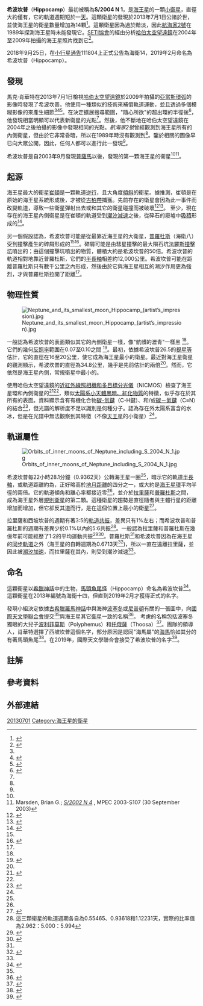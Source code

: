 {{noteTA
|1=zh-cn:旅行者2号; zh-tw:航海家2號; zh-hk:航行者2號;
|2=zh-cn:哈勃空间望远镜; zh-tw:哈伯太空望遠鏡; zh-hk:哈勃太空望遠鏡;
|3=zh-hans:柯伊伯带;zh-hk:凱伯帶;zh-tw:古柏帶;
|G1=Astronomy
|G2=長度單位
}}
{{Infobox planet
| name =希波坎普（Hippocamp，海衛14） 
| adjectives =
| image = S-2004 N1 Hubble montage.jpg
| caption =由[[哈伯太空望遠鏡|哈伯太空望遠鏡]]在2009年拍攝的影像合成，顯示海王星、海王星環、海衛14希波坎普和海王星的一些其它[[海王星的衛星#規則衛星|內側衛星]]。海王星衛星相對於海王星的亮度已被大幅強化。
| discoverer = {{link-en|馬克·肖華特|Mark R. Showalter}}、I. de Pater、{{link-en|傑克·利紹爾|Jack J. Lissauer}}、R. S. French<ref name = "JPL_SSD">{{cite web | last = Yeomans | first = D. K. | last2 = Chamberlin | first2 = A. B. | title = Planetary Satellite Discovery Circumstances | work = JPL Solar System Dynamics web site | publisher = [[Jet_Propulsion_Lab|Jet Propulsion Lab]] | date = 2013-07-15 | url = http://ssd.jpl.nasa.gov/?sat_discovery | accessdate = 2013-07-17 | archive-date = 2009-08-14 | archive-url = https://web.archive.org/web/20090814105327/http://ssd.jpl.nasa.gov/?sat_discovery | dead-url = no }}</ref>
| discovered = July 1, 2013年7月1日
| alt_names            = S/2004 N 1
| pronounced           = {{IPAc-en|ˈ|h|ɪ|p|oʊ-|k|æ|m|p}}
| named_after          = [[馬頭魚尾怪|馬頭魚尾怪]]
| orbit_ref = <ref name="Showalter2019" />
| epoch =
| semimajor = 105,284 km
| eccentricity = {{val|0.00048|0.00032}}
| period = 0.9362 d<ref name="Beatty_2013">{{cite news |url=http://www.skyandtelescope.com/astronomy-news/neptunes-newest-moon/ |title=Neptune's Newest Moon |work=[[Sky_&_Telescope|Sky & Telescope]] |author=Kelly Beatty |date=15 July 2013 |accessdate=12 June 2017 |archive-date=2013-07-16 |archive-url=https://archive.is/20130716121048/www.skyandtelescope.com/news/Neptunes-Newest-Moon-215535121.html |dead-url=no }}</ref>
| avg_speed = {{val|8.9408|u=km/s}}<ref name="TheGuardian" />
| inclination = {{unbulleted list |{{val|0.0641|0.0507|u=°}} (to Neptune equator)<ref name="Showalter2019" /> | ≈0.0° (to local [[Laplace_plane|Laplace plane]])<ref name = "Sky&Tel_table"/>}}
| satellite_of = [[海王星|海王星]]
| dimensions =
| mean_radius = {{val|17.4|2.0|u=km}}<ref name="Showalter2019" />
| volume =
| mass = ≈5{{e|16}} kg<ref name="KarlHille">{{cite news |url=https://www.nasa.gov/feature/goddard/2019/tiny-neptune-moon-spotted-by-hubble-may-have-broken-from-larger-moon/ |title=Tiny Neptune Moon Spotted by Hubble May Have Broken from Larger Moon |work=[[NASA|NASA]] |author=Karl Hille |date=2019-02-20 |accessdate=2019-02-20 |archive-date=2019-02-21 |archive-url=https://web.archive.org/web/20190221054841/https://www.nasa.gov/feature/goddard/2019/tiny-neptune-moon-spotted-by-hubble-may-have-broken-from-larger-moon/ |dead-url=no }}</ref>
| density =
| surface_grav =
| escape_velocity =
| rotation = [[synchronous_rotation|synchronous]]
| axial_tilt =零
| albedo = 假設很低（≈0.09<ref name="Showalter2019" />）
| magnitude = 26.5<ref name = "Beatty_2013"/>
| single_temperature =
| note = no
}}

'''希波坎普'''（'''Hippocamp'''）最初被稱為'''S/2004 N 1'''，是[[海王星|海王星]]的一顆[[天然衛星|小衛星]]，直徑大約僅有{{convert|34.8|km|abbr=on|-1|adj=ri0}}，它的軌道週期短於一[[地球日|天]]。這顆衛星的發現於2013年7月1日公諸於世，並使海王星的衛星數量增加為14顆<ref name = "STScI_2013-07-15">{{cite web | title = Hubble Finds New Neptune Moon | work =  | publisher = [[Space_Telescope_Science_Institute|Space Telescope Science Institute]] | date = 2013-07-15 | url = http://hubblesite.org/newscenter/archive/releases/2013/30/full/ | accessdate = 2013-07-15 | archive-date = 2014-02-21 | archive-url = https://web.archive.org/web/20140221181313/http://hubblesite.org/newscenter/archive/releases/2013/30/full/ | dead-url = no }}</ref>。這顆衛星因為過於黯淡，因此[[航海家2號|航海家2號]]在1989年探測海王星時未能發現它。[[SETI協會|SETI協會]]的{{link-en|馬克·肖華特|Mark R. Showalter}}經由分析[[哈伯太空望遠鏡|哈伯太空望遠鏡]]在2004年至2009年拍攝的海王星照片找到它<ref name="BBC">{{Cite web |url=https://www.bbc.co.uk/news/science-environment-23318301 |date=2013-07-15 |title=Nasa's Hubble telescope discovers new Neptune moon |accessdate=2013-07-16 |work=BBC News |archive-date=2019-04-04 |archive-url=https://web.archive.org/web/20190404045735/https://www.bbc.co.uk/news/science-environment-23318301 |dead-url=no }}</ref>。

2018年9月25日，在[[小行星中心#定期出版品|小行星通告]]111804上正式公告為海衛14，2019年2月命名為希波坎普（Hippocamp）。

== 發現 ==
馬克·肖華特在2013年7月1日檢視[[哈伯太空望遠鏡|哈伯太空望遠鏡]]於2009年拍攝的[[海王星環|亞當斯環弧]]的影像時發現了希波坎普。他使用一種類似{{link-en|水平搖攝|Panning (camera)}}的技術來補償軌道運動，並且透過多個模糊影像的{{link-en|疊加|Shift-and-add}}來產生細節<ref name = "STScI_2013-07-15"/><ref name = "Showalter_blog">{{cite web
 | last = Showalter
 | first = M. R.
 | authorlink = Mark R. Showalter
 | title = How to Photograph a Racehorse ...and how this relates to a tiny moon of Neptune
 | work = Mark Showalter's blog
 | publisher = 
 | date = 2013-07-15
 | url = http://cosmicdiary.org/mshowalter/2013/07/15/how-to-photograph-a-racehorse-and-how-this-relates-to-a-tiny-moon-of-neptune
 | accessdate = 2013-07-16
 | archive-date = 2013-07-18
 | archive-url = https://web.archive.org/web/20130718052533/http://cosmicdiary.org/mshowalter/2013/07/15/how-to-photograph-a-racehorse-and-how-this-relates-to-a-tiny-moon-of-neptune/
 | dead-url = yes
 }}</ref><ref name = "Grossman_NS">{{cite web
 | last = Grossman
 | first = L.
 | title = Neptune's strange new moon is first found in a decade
 | work = New Scientist space web site
 | publisher = New Scientist
 | date = 2013-07-15
 | url = https://www.newscientist.com/article/dn23873#.UehP7axu7To
 | accessdate = 2013-07-18
 | archive-date = 2013-09-02
 | archive-url = https://web.archive.org/web/20130902085034/http://www.newscientist.com/article/dn23873#.UehP7axu7To
 | dead-url = no
 }}</ref>。在決定擴展搜尋範圍，"隨心所欲"的超出環的半徑後<ref name = "Klotz_2013">{{cite web | last = Klotz | first = I. | title = Astronomer finds new moon orbiting Neptune | publisher = [[Reuters|Reuters]] | date = 2013-07-15 | url = https://www.reuters.com/article/2013/07/15/us-space-neptune-idUSBRE96E0W320130715 | accessdate = 2013-07-16 | archive-date = 2015-09-24 | archive-url = https://web.archive.org/web/20150924183028/http://www.reuters.com/article/2013/07/15/us-space-neptune-idUSBRE96E0W320130715 | dead-url = yes }}</ref>，他發現相當明顯可以代表新衛星的光點<ref name = "Beatty_2013"/>。然後，他不斷地在哈伯太空望遠鏡在2004年之後拍攝的影像中發現相同的光點。''航海家2號''曾經觀測到海王星所有的內側衛星，但由於它非常昏暗，所以在1989年時沒有觀測到<ref name = "STScI_2013-07-15"/>。鑒於相關的圖像早已向大眾公開，因此，任何人都可以進行此一發現<ref name = "Beatty_2013"/>。

希波坎普是自2003年9月發現[[海衛十|普薩馬]]以後，發現的第一顆海王星的衛星<ref name = "Grossman_NS"/><ref name="MPEC_2003-SA7">Marsden, Brian G.; [http://www.minorplanetcenter.org/mpec/K03/K03SA7.html ''S/2002 N 4''] {{Wayback|url=http://www.minorplanetcenter.org/mpec/K03/K03SA7.html |date=20161201214532 }}, MPEC 2003-S107 (30 September 2003)</ref>。 

== 起源 ==
海王星最大的衛星[[海衛一|崔頓]]是一顆軌道[[順行和逆行|逆行]]，且大角度[[軌道傾角|傾斜]]的衛星。據推測，崔頓是在原始的海王星系統形成後，才被從[[古柏帶|古柏帶]]捕獲。先前存在的衛星會因為此一事件而改變軌道，導致一些衛星彈射出去或和其它的衛星碰撞而被破壞<ref name="Goldreich1989">{{cite journal|last=Goldreich|first=P.|last2=Murray|first2=N. |last3=Longaretti |first3=P. Y. |last4= Banfield |first4= D. |title=Neptune's story|journal=Science|volume=245|date=1989|pages=500–504|bibcode=1989Sci...245..500G|doi=10.1126/science.245.4917.500|pmid=17750259|issue=4917}}</ref><ref name="Agnor06">{{cite journal
| last = Agnor
| first = C. B.| last2 = Hamilton| first2 = D. P.
| title = Neptune's capture of its moon Triton in a binary–planet gravitational encounter
| journal = Nature | date = 2006-05-11
| volume = 441 | issue = 7090 | pages = 192–194
| doi = 10.1038/nature04792 | pmid = 16688170 | bibcode = 2006Natur.441..192A}}</ref>。 至少，現在存在的海王星內側衛星是在崔頓的軌道受到[[潮汐加速|潮汐減速]]之後，從碎石的廢墟中[[吸積|吸積]]形成的<ref name="BanfieldMurray">{{cite journal| doi = 10.1016/0019-1035(92)90155-Z| last1 = Banfield| first1 = Don| last2 = Murray| first2 = Norm| date=October 1992 | title = A dynamical history of the inner Neptunian satellites| journal = Icarus| volume = 99| issue = 2| pages = 390–401| pmid = | pmc = | bibcode = 1992Icar...99..390B| ref = harv}}</ref>。

另一個假設認為，希波坎普可能是從最靠近海王星的大衛星，[[海衛八|普羅杜斯]]（海衛八）受到撞擊產生的碎屑形成的<ref name="KarlHille" /><ref name="Showalter2019">{{cite journal|last1= Showalter|first1=M. R.|last2=de Pater|first2= I.|last3= Lissauer|first3=J. J.|last4= French|first4=R. S.|title= The seventh inner moon of Neptune|journal= Nature|volume= 566|issue= 7744|year= 2019|pages= 350–353|doi= 10.1038/s41586-019-0909-9}}</ref>。碎屑可能是由彗星撞擊的最大隕石坑[[海衛八#表面特徵|法羅斯撞擊坑]]噴出的；由這個撞擊坑噴出的物質，體積大約是希波坎普的50倍。希波坎普的軌道相對地靠近普羅杜斯，它們的[[半長軸|半長軸]]相差約12,000公里。希波坎普可能在距離普羅杜斯只有數千公里之內形成，然後由於它與海王星相互的潮汐作用更為強烈，才與普羅杜斯拉開了距離<ref name="Showalter2019" />。

== 物理性質 ==
[[File:Neptune_and_its_smallest_moon_Hippocamp_(artist’s_impression).jpg|left]]

一般認為希波坎普的表面類似其它的內側衛星一樣，像"骯髒的瀝青"一樣黑  <ref name = "Showalter_blog" />。它們的幾何[[反照率|反照率]]範圍在0.07至0.10之間 <ref name=Karkoschka2003>{{cite journal| doi = 10.1016/S0019-1035(03)00002-2| last = Karkoschka| first = Erich| year = 2003| title = Sizes, shapes, and albedos of the inner satellites of Neptune| journal = Icarus| volume = 162| issue = 2| pages = 400–407| bibcode = 2003Icar..162..400K| ref = harv}}</ref>。最初，依據希波坎普26.5的[[視星等|視星等]]估計，它的直徑在16至20公里，使它成為海王星最小的衛星。最近對海王星衛星的觀測顯示，希波坎普的直徑為34.8公里，幾乎是先前估計的兩倍<ref name="Showalter2019"/>。然而，它依然是海王星內側，常規衛星中最小的。

使用哈伯太空望遠鏡的[[近紅外線照相機和多目標分光儀|近紅外線照相機和多目標分光儀]]（NICMOS）檢查了海王星環和內側衛星的{{link-en|近紅外光譜|Near-infrared spectroscopy}}<ref name="DumasTerrile2002">{{cite journal|last1=Dumas|first1=C.|last2=Terrile|first2=R. J.|last3=Smith|first3=B. A.|last4=Schneider|first4=G.|title=Astrometry and Near-Infrared Photometry of Neptune's Inner Satellites and Ring Arcs|journal=The Astronomical Journal|volume=123|issue=3|date= March 2002|pages=1776–1783|issn= 0004-6256|doi=10.1086/339022|bibcode = 2002AJ....123.1776D }}</ref><ref name="DumasSmith2003"/>，類似[[太陽系小天體|太陽系小天體]][[托林_(天文學)|黑暗、紅化物質]]的特徵，似乎存在於其所有的表面。資料顯示含有有機化合物[[碳-氫鍵|碳-氫鍵]]（C-H鍵）、和/或[[碳－氮鍵|碳－氮鍵]]（C≡N）的結合<ref name="DumasSmith2003">{{cite journal|last1=Dumas|first1=C.|last2=Smith|first2=B. A.|last3=Terrile|first3=R. J.|title=Hubble Space Telescope NICMOS Multiband Photometry of Proteus and Puck|url=https://archive.org/details/sim_astronomical-journal_2003-08_126_2/page/1080|journal=The Astronomical Journal|volume= 126|issue=2|date= August 2003|pages= 1080–1085|issn=0004-6256|doi=10.1086/375909|bibcode = 2003AJ....126.1080D }}</ref>，但光譜的解析度不足以識別是何種分子。認為存在外太陽系富含的水冰，但是在光譜中無法觀察到其特徵（不像[[天王星|天王星]]的小衛星）<ref name="DumasSmith2003"/>。

== 軌道屬性 ==
[[File:Orbits_of_inner_moons_of_Neptune_including_S_2004_N_1.jpg|thumb]]

希波坎普每22小時28.1分鐘（0.9362天）公轉海王星一圈<ref name = "Beatty_2013"/>，暗示它的軌道[[半長軸|半長軸]]，或軌道距離約為{{convert|105283|km|abbr=on}}，正好略高於[[月球#軌道|地月距離]]的四分之一，或大約是[[海王星環|海王星環]]平均半徑的兩倍。它的軌道傾角和離心率都接近零<ref name = "Beatty_2013"/>，並介於[[海衛七|拉里薩]]和[[海衛八|普羅杜斯]]之間，成為海王星外層[[規則衛星|規則衛星]]的第二顆。這種衛星的趨勢是直徑隨者與主體行星的距離增加而增加，但它卻反其道而行，是在這個位置上最小的衛星<ref name = "Sky&Tel_table">{{cite web | last = Editors of ''Sky & Telescope'' | title = A Guide to Planetary Satellites | work = ''Sky & Telescope'' web site | publisher = [[Sky_&_Telescope|Sky & Telescope]] | url = http://www.skyandtelescope.com/observing/objects/planets/A_Guide_to_Planetary_Satellites.html?page=4 | accessdate = 2013-07-17 | archive-url = https://web.archive.org/web/20131016023130/http://www.skyandtelescope.com/observing/objects/planets/A_Guide_to_Planetary_Satellites.html?page=4 | archive-date = 2013-10-16 | dead-url = yes }}</ref>。

拉里薩和西坡坎普的週期有著3:5的[[軌道共振|軌道共振]]，差異只有1%左右；而希波坎普和普羅杜斯的週期有差異少於0.1%以內的5:6共振<ref group=Note>這三顆衛星的軌道週期各自為0.55465、0.93618和1.12231天，實際的比率值為2.962：5.000：5.994</ref>。一般認為拉里薩和普羅杜斯在幾億年前可能經歷了1:2的平均運動共振<ref name="ZhangHamilton2007">{{cite journal|last1=Zhang|first1=K.|last2=Hamilton|first2=D. P.|title=Orbital resonances in the inner neptunian system: I. The 2:1 Proteus–Larissa mean-motion resonance|journal=Icarus|volume= 188|issue=2|date=June 2007|pages= 386–399|issn= 0019-1035|doi= 10.1016/j.icarus.2006.12.002|bibcode = 2007Icar..188..386Z }}</ref><ref name="ZhangHamilton2008">{{cite journal|last1=Zhang|first1= K.|last2=Hamilton|first2=D. P.|title=Orbital resonances in the inner neptunian system: II. Resonant history of Proteus, Larissa, Galatea, and Despina|journal=Icarus|volume= 193|issue=1|date= January 2008|pages=267–282|issn= 0019-1035|doi= 10.1016/j.icarus.2007.08.024|bibcode = 2008Icar..193..267Z }}</ref>。普羅杜斯<ref name="ZhangHamilton2007"/>和希波坎普因為在海王星的[[同步軌道|同步軌道]]之外（海王星的自轉週期為0.6713天<ref name="fact">{{cite web |last = Williams |first = David R. |date = 1 September 2004 |url = http://nssdc.gsfc.nasa.gov/planetary/factsheet/neptunefact.html |title = Neptune Fact Sheet |publisher = [[NASA|NASA]] |accessdate = 18 July 2013 |archive-date = 2011-08-17 |archive-url = https://www.webcitation.org/610c2BTlB?url=http://nssdc.gsfc.nasa.gov/planetary/factsheet/neptunefact.html |dead-url = no }}</ref>)，所以一直在遠離拉里薩，並因此被[[潮汐加速|潮汐加速]]，而拉里薩在其內，則受到潮汐減速<ref name="ZhangHamilton2007"/>。

== 命名 ==
這顆衛星以[[希臘神話|希臘神話]]中的生物，[[馬頭魚尾怪|馬頭魚尾怪]]（Hippocamp）命名為希波坎普<ref>{{cite web |last1=Timmer |first1=John |title=Hubble images show a Neptune moon that may have been repeatedly reborn |url=https://arstechnica.com/science/2019/02/researchers-develop-a-technique-that-spots-tiny-moon-orbiting-neptune/ |website=Ars Technica |accessdate=21 February 2019 |language=en-us |date=20 February 2019 |archive-date=2020-11-07 |archive-url=https://web.archive.org/web/20201107223734/https://arstechnica.com/science/2019/02/researchers-develop-a-technique-that-spots-tiny-moon-orbiting-neptune/ |dead-url=no }}</ref>。這顆衛星在2013年編號為海衛十四，但直到2019年2月才獲得正式的名字。

發現小組決定依據[[古希臘羅馬神話|古希臘羅馬神話]]中與海神[[波塞冬|波塞冬]]或[[尼普頓|尼普頓]]有關的一張圖中，向[[國際天文學聯合會|國際天文學聯合會]]提交<ref name = "Klotz_2013"/>與海王星其它[[海王星的衛星|衛星]]一致的名稱<ref name="Gazetteer">{{Cite web|title=Planet and Satellite Names and Discoverers|work=Gazetteer of Planetary Nomenclature|publisher=USGS Astrogeology|url=http://planetarynames.wr.usgs.gov/append7.html|accessdate=2013-07-18|archive-date=2009-10-10|archive-url=https://web.archive.org/web/20091010085334/http://planetarynames.wr.usgs.gov/append7.html|dead-url=no}}</ref>。 考慮的名稱包括波塞冬獨眼的大兒子[[波利菲莫斯|波利菲莫斯]]（Polyphemus）和[[托俄薩|托俄薩]]（Thoosa）<ref>{{cite news|last=Vincent|first=James|title=Astronomers throw open the doors to the public-naming of planets|url=https://www.independent.co.uk/news/science/astronomers-throw-open-the-doors-to-the-publicnaming-of-planets-8770592.html|accessdate=16 August 2013|newspaper=[[The_Independent|The Independent]]|date=16 August 2013|archive-date=2015-09-25|archive-url=https://web.archive.org/web/20150925152814/http://www.independent.co.uk/news/science/astronomers-throw-open-the-doors-to-the-publicnaming-of-planets-8770592.html|dead-url=no}}</ref>。團隊的領導人，肖華特選擇了西坡坎普這個名字，部分原因是認同"海馬屬"的[[海馬|海馬]]恰如其分的有著馬頭魚尾<ref name="TheGuardian">{{cite news |url=https://www.theguardian.com/science/2019/feb/20/scientists-build-picture-of-super-fast-mini-moon-of-neptune/ |title='Breakneck speed' mini moon hurtles around Neptune at 20,000mph |work=[[The_Guardian|The Guardian]] |author=Ian Sample |date=2019-02-20 |accessdate=2019-02-20 |archive-date=2021-01-13 |archive-url=https://web.archive.org/web/20210113091821/https://www.theguardian.com/science/2019/feb/20/scientists-build-picture-of-super-fast-mini-moon-of-neptune |dead-url=no }}</ref>。在2019年，國際天文學聯合會接受了希波坎普的名字<ref name="Mortillaro">{{Cite web |url=https://www.cbc.ca/news/technology/neptune-moon-hippocamp-1.5025091 |date=20 February 2019 |title=Scientists reveal Neptune's tiny new moon, Hippocamp |accessdate=20 February 2019 |first=Nicole |last=Mortillaro   |work=[[CBC_News|CBC News]] |archive-date=2020-12-13 |archive-url=https://web.archive.org/web/20201213073928/https://www.cbc.ca/news/technology/neptune-moon-hippocamp-1.5025091 |dead-url=no }}</ref>。

== 註解 ==
{{Reflist|group=Note}}

== 參考資料 ==

{{Reflist}}

== 外部連結 ==
{{Commonscat-inline|Hippocamp (moon)}}

{{海王星的衛星}}
{{太陽系的衛星}}
{{海王星}}

{{DEFAULTSORT:Neptune 14}}
[[Category:2013年發現的天體|20130701]]
[[Category:海王星的衛星|Category:海王星的衛星]]